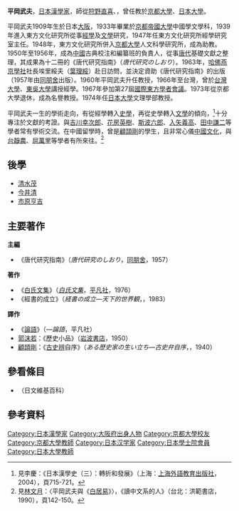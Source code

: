 '''平岡武夫'''{{BD|1909年|12月10日|1995年|5月31日|Hiraoka Takeo}}，[[日本|日本]][[漢學家|漢學家]]，師從[[狩野直喜|狩野直喜]]、{{tsl|ja|小島祐馬|小島祐馬}}，曾任教於[[京都大學|京都大學]]、[[日本大學|日本大學]]。

平岡武夫1909年生於日本[[大阪市|大阪]]，1933年畢業於[[京都帝國大學|京都帝國大學]]中國學文學科，1939年進入東方文化研究所從事[[經學|經學]]及[[文學|文學]]研究，1947年任東方文化研究所經學研究室主任。1948年，東方文化研究所併入[[京都大學|京都大學]]人文科學研究所，成為助教。1950年至1956年，成為[[中國|中國]]古典校注和編纂班的負責人，從事[[唐代|唐代]]基礎文獻之整理，其成果為十二冊的《唐代研究指南》（''唐代研究のしおり''）。1963年，[[哈佛燕京學社|哈佛燕京學社]]社長埃里綏夫（[[葉理綏|葉理綏]]）赴日訪問，並決定資助《唐代研究指南》的出版（1957年由[[同朋舍|同朋舍]]出版）。1960年平岡武夫升任教授，1966年至台灣，曾於[[台灣大學|台灣大學]]、[[東吳大學_(台灣)|東吳大學]]講授經學。1967年參加第27屆[[國際東方學者會議|國際東方學者會議]]。1973年從京都大學退休，成為名譽教授。1974年任[[日本大學|日本大學]]文理學部教授。

平岡武夫一生的學術走向，有從經學轉入[[史學|史學]]，再從史學轉入[[文學|文學]]的傾向，<ref>見李慶：《日本漢學史（三）：轉折和發展》（上海：[[上海外語教育出版社|上海外語教育出版社]]，2004），頁715-721。</ref>十分專注於文獻的考證。與[[吉川幸次郎|吉川幸次郎]]、[[花房英樹|花房英樹]]、[[斯波六郎|斯波六郎]]、[[入矢義高|入矢義高]]、[[田中謙二|田中謙二]]等學者常有學術交流。在中國留學時，曾是[[顧頡剛|顧頡剛]]的學生，且非常心儀[[中國文化|中國文化]]，與[[台靜農|台靜農]]、[[屈萬里|屈萬里]]等學者有所來往。<ref>見[[林文月|林文月]]：〈平岡武夫與《[[白居易|白居易]]》〉，《讀中文系的人》（台北：洪範書店，1990），頁142-150。</ref>

==後學==
*[[清水茂|清水茂]]
*[[今井清|今井清]]
*[[市原亨吉|市原亨吉]]

==主要著作==
'''主編'''
*《唐代研究指南》（''唐代研究のしおり''，[[同朋舍|同朋舍]]，1957）
'''著作'''
*《[[白氏文集|白氏文集]]》（''[[白氏文集|白氏文集]]''，[[平凡社|平凡社]]，1976）
*《經書的成立》（''経書の成立―天下的世界観''，{{tsl|ja|創文社|創文社}}，1983）
'''譯作'''
*《[[論語|論語]]》（''{{tsl|ja|中国古典文学大系|中国古典文学大系}}―論語''，平凡社）
*[[郭沫若|郭沫若]]：《歷史小品》（[[岩波書店|岩波書店]]，1950）
*[[顧頡剛|顧頡剛]]：《[[古史辨|古史辨]]自序》（''ある歴史家の生い立ち―古史弁自序''，{{tsl|ja|創元社|創元社}}，1940）

==參看條目==
*{{tsl|ja|全釈漢文大系|}}（日文維基百科）

==參考資料==
{{reflist}}

{{DEFAULTSORT:Hiraoka Takeo}}
[[Category:日本漢學家|Category:日本漢學家]]
[[Category:大阪府出身人物|Category:大阪府出身人物]]
[[Category:京都大學校友|Category:京都大學校友]]
[[Category:京都大學教師|Category:京都大學教師]]
[[Category:日本汉学家|Category:日本汉学家]]
[[Category:日本學士院會員|Category:日本學士院會員]]
[[Category:日本大學教師|Category:日本大學教師]]
